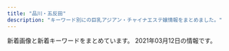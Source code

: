 ```yaml
---
title: "品川・五反田"
description: "キーワード別にの巨乳アジアン・チャイナエステ嬢情報をまとめました。"
---
```


新着画像と新着キーワードをまとめています。
2021年03月12日の情報です。

<DmmAffiliateIns />
<KeywordTable
  shops={
    [
    {
        "img_links": [
            "http://www.relax-fuyou.info/img/st161.jpg",
            "http://www.relax-fuyou.info/img/r9.jpg",
            "http://www.relax-fuyou.info/img/st41.jpg",
            "http://www.relax-fuyou.info/img/sta16.jpg",
            "http://www.relax-fuyou.info/img/st150.jpg",
            "http://www.relax-fuyou.info/img/sta17.jpg",
            "http://www.relax-fuyou.info/img/st160.jpg",
            "http://www.relax-fuyou.info/img/st8.jpg",
            "http://www.relax-fuyou.info/img/st42.jpg",
            "http://www.relax-fuyou.info/img/st7.jpg",
            "http://www.relax-fuyou.info/img/sta8.jpg",
            "http://www.relax-fuyou.info/img/st141.jpg",
            "http://www.relax-fuyou.info/img/st201.jpg",
            "http://www.relax-fuyou.info/img/st181.jpg",
            "http://www.relax-fuyou.info/img/sta20.jpg",
            "http://www.relax-fuyou.info/img/top.jpg",
            "http://www.relax-fuyou.info/img/st191.jpg",
            "http://www.relax-fuyou.info/img/sta18.jpg",
            "http://www.relax-fuyou.info/img/sta15.jpg",
            "http://www.relax-fuyou.info/img/st71.jpg",
            "http://www.relax-fuyou.info/img/st171.jpg",
            "http://www.relax-fuyou.info/img/sta19.jpg",
            "http://www.relax-fuyou.info/img/st11.jpg",
            "http://www.relax-fuyou.info/img/st10.jpg",
            "http://www.relax-fuyou.info/img/st110.jpg",
            "http://www.relax-fuyou.info/img/st17.jpg",
            "http://www.relax-fuyou.info/img/st1.jpg",
            "http://www.relax-fuyou.info/img/sta1.jpg",
            "http://www.relax-fuyou.info/img/st72.jpg",
            "http://www.relax-fuyou.info/img/st5.jpg",
            "http://www.relax-fuyou.info/img/sta5.jpg",
            "http://www.relax-fuyou.info/img/st140.jpg"
        ],
        "url": "http://www.relax-fuyou.info/",
        "keywords": {
            "87": 2,
            "C": 3,
            "E": 5,
            "86": 2,
            "G": 1,
            "88": 3,
            "90": 2,
            "84": 5,
            "D": 5
        },
        "name": "\u8299\u84c9\uff5e\u30d5\u30e8\u30a6\uff5e",
        "station": "JR\u4e94\u53cd\u7530\u99c5\u6771\u53e3"
    },
    {
        "name": "\u30e9\u30ad\u30e5\u30a2",
        "img_links": [
            "http://lacure.link/images/r5.jpg",
            "http://lacure.link/images/asali.jpg",
            "http://lacure.link/images/kol.jpg",
            "http://lacure.link/images/r6.jpg",
            "http://lacure.link/images/gb01.png",
            "http://lacure.link/images/left3.png",
            "http://lacure.link/images/s1.jpg",
            "http://lacure.link/images/g2.jpg",
            "http://lacure.link/images/top2.jpg",
            "http://lacure.link/images/g6.jpg",
            "http://lacure.link/images/r4.jpg",
            "http://lacure.link/images/kiki.jpg",
            "http://lacure.link/images/news.png",
            "http://lacure.link/images/sayuri.jpg",
            "http://lacure.link/images/face.png",
            "http://lacure.link/images/g0.jpg",
            "http://lacure.link/images/r1.jpg",
            "http://lacure.link/images/s_staff.png",
            "http://lacure.link/images/zi.png",
            "http://lacure.link/images/g5.jpg",
            "http://lacure.link/images/g3.jpg",
            "http://lacure.link/images/r2.jpg",
            "http://lacure.link/images/g1.jpg",
            "http://lacure.link/images/r3.jpg",
            "http://lacure.link/images/yuki.jpg"
        ],
        "keywords": {},
        "station": "\u6238\u8d8a\u9280\u5ea7\u99c5",
        "url": "http://lacure.link/"
    },
    {
        "station": "JR\u4e94\u53cd\u7530\u99c5\u897f\u53e3",
        "url": "http://gotanda.pepper.jp/",
        "img_links": [
            "http://gotanda.pepper.jp/20151109231038834554.jpg",
            "http://gotanda.pepper.jp/gotanda001.jpg",
            "http://gotanda.pepper.jp/1-01.png",
            "http://gotanda.pepper.jp/m048.png",
            "http://gotanda.pepper.jp/m049.png",
            "http://gotanda.pepper.jp/m173.jpg",
            "http://gotanda.pepper.jp/m02272.jpg"
        ],
        "name": "\u4e94\u53cd\u7530\u30e1\u30c7\u30a3\u30ab\u30eb\u30a8\u30f3",
        "keywords": {}
    },
    {
        "name": "\u6708\u306e\u548c",
        "img_links": [
            "https://tsukiwa.info/img/bar_profile.png",
            "https://tsukiwa.info/img/staff/sara241.jpg",
            "https://tsukiwa.info/img/bar_staff.png",
            "https://tsukiwa.info/img/staff/mimi20202.jpg",
            "https://tsukiwa.info/img/event/camp03.jpg",
            "https://tsukiwa.info/img/staff/IMG_3569.jpg",
            "https://tsukiwa.info/img/staff/rumi02.jpg",
            "https://tsukiwa.info/img/staff/ruru1.jpg",
            "https://tsukiwa.info/img/staff/mika05.jpg",
            "https://tsukiwa.info/img/staff/sara243.jpg",
            "https://tsukiwa.info/img/staff/mimi01.jpg",
            "https://tsukiwa.info/img/staff/koko3.jpg",
            "https://tsukiwa.info/img/staff/sara244.jpg",
            "https://tsukiwa.info/img/event/20210128.png",
            "https://tsukiwa.info/img/staff/5AD524C3-384E-48C5-9527-57A24BF6D687.jpeg",
            "https://tsukiwa.info/img/staff_top/20201219_1.jpg",
            "https://tsukiwa.info/img/staff/g12.jpg",
            "https://tsukiwa.info/img/QRcode.png",
            "https://www.a-side.com/ad/koko/include/banner/koko_200x40.png",
            "https://tsukiwa.info/img/akusesu-top0.jpg",
            "https://tsukiwa.info/img/staff/aya2101.jpg",
            "https://tsukiwa.info/img/staff/yuri001.jpg",
            "https://tsukiwa.info/img/news3.png",
            "https://tsukiwa.info/img/staff/mimi202012.jpg",
            "https://tsukiwa.info/img/top_map.jpg",
            "https://tsukiwa.info/img/staff/no_image.jpg",
            "https://tsukiwa.info/img/news1.png",
            "https://tsukiwa.info/img/pickupGirl.png",
            "https://tsukiwa.info/img/bar_gallery.png",
            "https://tsukiwa.info/img/staff/rumi04.jpg",
            "https://tsukiwa.info/img/staff/g121.jpg",
            "https://tsukiwa.info/img/staff_top/20201219_2.jpg",
            "https://tsukiwa.info/img/staff/sara242.jpg"
        ],
        "station": "JR\u4e94\u53cd\u7530\u99c5\u897f\u53e3",
        "keywords": {},
        "url": "https://tsukiwa.info/"
    },
    {
        "url": "http://p-fly.work/",
        "name": "\u7d2b\u306e\u8776",
        "keywords": {},
        "img_links": [
            "http://p-fly.work/images/mobile.jpg",
            "http://p-fly.work/images/ac1.jpg",
            "http://p-fly.work/staff/sara.jpg",
            "http://p-fly.work/images/sys2.jpg",
            "http://p-fly.work/images/staff_t.png",
            "http://p-fly.work/images/b2.jpg",
            "http://p-fly.work/images/sys3.jpg",
            "http://p-fly.work/images/news.jpg",
            "http://p-fly.work/images/tr.jpg",
            "http://p-fly.work/staff/koko.jpg",
            "http://p-fly.work/staff/yuki.jpg",
            "http://p-fly.work/images/12.jpg",
            "http://p-fly.work/images/10.jpg",
            "http://p-fly.work/images/7.jpg",
            "http://p-fly.work/images/int1.jpg",
            "http://p-fly.work/img/mai1.jpg",
            "http://p-fly.work/images/sys4.png",
            "http://p-fly.work/img/yuyu1.jpg",
            "http://p-fly.work/images/line.png",
            "http://p-fly.work/img/sara1.jpg",
            "http://p-fly.work/staff/yuyu.jpg",
            "http://p-fly.work/images/interior_t.png",
            "http://p-fly.work/images/b3.jpg",
            "http://p-fly.work/img/koko1.jpg",
            "http://p-fly.work/images/head.png",
            "http://p-fly.work/images/1.jpg",
            "http://p-fly.work/images/b1.jpg",
            "http://p-fly.work/staff/mai.jpg",
            "http://p-fly.work/images/sys1.jpg",
            "http://p-fly.work/images/int2.png"
        ],
        "station": "JR\u4e94\u53cd\u7530\u99c5\u897f\u53e3"
    },
    {
        "url": "http://www.kenkou-house.info/",
        "keywords": {
            "C": 8
        },
        "img_links": [
            "http://www.kenkou-house.info/img/m6.png",
            "http://www.kenkou-house.info/img/door.png",
            "http://www.kenkou-house.info/img/s21.jpg",
            "http://www.kenkou-house.info/img/s11.jpg",
            "http://www.kenkou-house.info/img/s4.jpg",
            "http://www.kenkou-house.info/img/bottmo-ritght.png",
            "http://www.kenkou-house.info/img/s1.jpg",
            "http://www.kenkou-house.info/img/m8.png",
            "http://www.kenkou-house.info/img/Himawari_200_40.png",
            "http://www.kenkou-house.info/img/m1.png",
            "http://www.kenkou-house.info/img/s15.jpg",
            "http://www.kenkou-house.info/img/s17.jpg",
            "http://www.kenkou-house.info/img/Himawari_88_31.png",
            "http://www.kenkou-house.info/img/s33.jpg",
            "http://www.kenkou-house.info/img/m5.png",
            "http://www.kenkou-house.info/img/s61.jpg",
            "http://www.kenkou-house.info/img/m2.png",
            "http://www.kenkou-house.info/img/s7.jpg",
            "http://www.kenkou-house.info/img/play.png",
            "http://www.kenkou-house.info/img/s14.jpg",
            "http://www.kenkou-house.info/img/Himawari_468_60.png",
            "http://www.kenkou-house.info/img/s16.jpg",
            "http://www.kenkou-house.info/img/s13.jpg",
            "http://www.kenkou-house.info/img/s20.jpg",
            "http://www.kenkou-house.info/img/bottmo-left.png",
            "http://www.kenkou-house.info/img/s.png",
            "http://www.kenkou-house.info/img/m3.png",
            "http://www.kenkou-house.info/img/m7.png",
            "http://www.kenkou-house.info/img/s22.jpg",
            "http://www.kenkou-house.info/img/s12.jpg",
            "http://www.kenkou-house.info/img/head.png",
            "http://www.kenkou-house.info/img/Himawari_160_45.png",
            "http://www.kenkou-house.info/img/body-.png",
            "http://www.kenkou-house.info/img/s91.jpg",
            "http://www.kenkou-house.info/img/m4.png"
        ],
        "name": "\u3072\u307e\u308f\u308a",
        "station": "JR\u4e94\u53cd\u7530\u99c5\u6771\u53e3"
    },
    {
        "url": "http://es-mirei.com/",
        "name": "\u7f8e\u4f36",
        "station": "JR\u4e94\u53cd\u7530\u99c5\u897f\u53e3",
        "keywords": {
            "85": 2,
            "87": 4,
            "86": 2,
            "E": 8,
            "88": 2
        },
        "img_links": [
            "http://es-mirei.com/staffPhoto/s20180613122502.jpg",
            "http://es-mirei.com/images/store/05.jpg",
            "http://es-mirei.com/staffPhoto/s20170911152129.jpg",
            "http://es-mirei.com/staffPhoto/s20170728165536.jpg",
            "http://es-mirei.com/images/noImg.jpg",
            "http://es-mirei.com/staffPhoto/b20170728165302.jpg",
            "http://es-mirei.com/images/store/01.jpg",
            "http://es-mirei.com/images/store/04.jpg",
            "http://es-mirei.com/staffPhoto/s20170911152114.jpg",
            "http://es-mirei.com/staffPhoto/b20170728165536.jpg",
            "http://es-mirei.com/images/s3Slider1Images/02.jpg",
            "http://es-mirei.com/staffPhoto/b20170911152114.jpg",
            "http://es-mirei.com/images/store/03.jpg",
            "http://es-mirei.com/staffPhoto/b20170911152129.jpg",
            "http://es-mirei.com/images/returnStaffBtn.png",
            "http://es-mirei.com/staffPhoto/s20170728165302.jpg",
            "http://es-mirei.com/images/s3Slider1Images/01.jpg",
            "http://es-mirei.com/staffPhoto/b20170728165256.jpg",
            "http://es-mirei.com/staffPhoto/s20170908125528.jpg",
            "http://es-mirei.com/images/s3Slider1Images/03.jpg",
            "http://es-mirei.com/staffPhoto/b20180209180323.jpg",
            "http://es-mirei.com/staffPhoto/s20170728165256.jpg",
            "http://es-mirei.com/staffPhoto/b20180613122502.jpg",
            "http://es-mirei.com/images/store/02.jpg",
            "http://es-mirei.com/staffPhoto/b20170908125528.jpg",
            "http://es-mirei.com/staffPhoto/s20180209180323.jpg",
            "http://es-mirei.com/images/store/06.jpg"
        ]
    },
    {
        "station": "JR\u4e94\u53cd\u7530\u99c5\u897f\u53e3",
        "name": "\u30ea\u30e9\u30af\u30bc\u30fc\u30b7\u30e7\u30f3\u862d",
        "img_links": [
            "http://www.relax-cs.com/ncss/nav/nav-003.jpg",
            "http://www.relax-cs.com/ncss/top02-left.jpg",
            "http://www.relax-cs.com/ncss/staff01.jpg",
            "http://www.relax-cs.com/ncss/tel.png",
            "http://www.relax-cs.com/ncss/staff02.jpg",
            "http://www.relax-cs.com/ncss/top01.jpg",
            "http://www.relax-cs.com/ncss/nav/nav-001.jpg",
            "http://www.relax-cs.com/ncss/top03.jpg",
            "http://www.relax-cs.com/ncss/nav/nav-002.jpg",
            "http://www.relax-cs.com/ncss/nav/nav-004.jpg",
            "http://www.relax-cs.com/ncss/nav/nav-005.jpg",
            "http://www.relax-cs.com/ncss/nav/nav-006.jpg"
        ],
        "keywords": {},
        "url": "http://www.relax-cs.com/"
    },
    {
        "img_links": [
            "http://hi-msg.com/tonpoh/images/p-4.jpg",
            "http://hi-msg.com/tonpoh/images/p-5.jpg",
            "http://hi-msg.com/tonpoh/images/p-8.jpg",
            "http://hi-msg.com/tonpoh/images/s6.png",
            "http://hi-msg.com/tonpoh/images/p-10.jpg",
            "http://hi-msg.com/tonpoh/images/fla.png",
            "http://hi-msg.com/tonpoh/images/line.png",
            "http://hi-msg.com/tonpoh/images/p-11.jpg",
            "http://hi-msg.com/tonpoh/images/p-6.jpg",
            "http://hi-msg.com/tonpoh/images/fla-3.png",
            "http://hi-msg.com/tonpoh/images/fla-1.png",
            "http://hi-msg.com/tonpoh/images/p-12.jpg",
            "http://hi-msg.com/tonpoh/images/p-9.jpg",
            "http://hi-msg.com/tonpoh/images/p-13.jpg",
            "http://hi-msg.com/tonpoh/images/s9.png",
            "http://hi-msg.com/tonpoh/images/p-1.jpg",
            "http://hi-msg.com/tonpoh/images/p-6-1.jpg",
            "http://hi-msg.com/tonpoh/images/tit-staff.png",
            "http://hi-msg.com/tonpoh/images/s5.png",
            "http://hi-msg.com/tonpoh/images/ll.png",
            "http://hi-msg.com/tonpoh/images/no.png",
            "http://hi-msg.com/tonpoh/images/p-11-1.jpg",
            "http://hi-msg.com/tonpoh/images/botton.png",
            "http://hi-msg.com/tonpoh/images/p-14-1.jpg",
            "http://hi-msg.com/tonpoh/images/tit-sys.png",
            "http://hi-msg.com/tonpoh/images/p-7.jpg",
            "http://hi-msg.com/tonpoh/images/p-2.jpg",
            "http://hi-msg.com/tonpoh/images/p-12-1.jpg",
            "http://hi-msg.com/tonpoh/images/p-0.jpg",
            "http://hi-msg.com/tonpoh/images/s8.png",
            "http://hi-msg.com/tonpoh/images/p-10-1.jpg",
            "http://hi-msg.com/tonpoh/images/p-9-1.jpg",
            "http://hi-msg.com/tonpoh/images/p-13-1.jpg",
            "http://hi-msg.com/tonpoh/images/p-14.jpg",
            "http://hi-msg.com/tonpoh/images/s1.png",
            "http://hi-msg.com/tonpoh/images/l.png",
            "http://hi-msg.com/tonpoh/images/s4.jpg",
            "http://hi-msg.com/tonpoh/images/p-8-1.jpg",
            "http://hi-msg.com/tonpoh/images/p-7-1.jpg"
        ],
        "url": "http://hi-msg.com/tonpoh/",
        "keywords": {},
        "name": "\u30c8\u30f3\u30dd\u30fc",
        "station": "JR\u4e94\u53cd\u7530\u99c5\u897f\u53e3"
    },
    {
        "img_links": [],
        "name": "\u7652\u3057\u30cf\u30a6\u30b9",
        "station": "JR\u4e94\u53cd\u7530\u99c5\u897f\u53e3",
        "keywords": {},
        "url": "https://i-house.aoaoeo.com/"
    },
    {
        "img_links": [
            "http://www.es-yuduki.com/css/staff01-b.jpg",
            "http://www.es-yuduki.com/css/staff01.jpg",
            "http://www.es-yuduki.com/css/progress03.jpg",
            "http://www.es-yuduki.com/css/coupon003.jpg",
            "http://www.es-yuduki.com/css/nav/change-001.jpg",
            "http://www.es-yuduki.com/css/staff03-b.jpg",
            "http://www.es-yuduki.com/css/nav/nav-007.jpg",
            "http://www.es-yuduki.com/css/progress02.jpg",
            "http://www.es-yuduki.com/css/nav/nav-006.jpg",
            "http://www.es-yuduki.com/css/progress08.jpg",
            "http://www.es-yuduki.com/css/staff02.jpg",
            "http://www.es-yuduki.com/css/progress04.jpg",
            "http://www.es-yuduki.com/css/nav/nav-002.jpg",
            "http://www.es-yuduki.com/css/nav/change-007.jpg",
            "http://www.es-yuduki.com/css/head.jpg",
            "http://www.es-yuduki.com/css/nav/nav-001.jpg",
            "http://www.es-yuduki.com/css/main-top05.png",
            "http://www.es-yuduki.com/css/staff03.jpg",
            "http://www.es-yuduki.com/css/nav/change-0003.jpg",
            "http://www.es-yuduki.com/css/nav/nav-005.jpg",
            "http://www.es-yuduki.com/css/kanban.jpg",
            "http://www.es-yuduki.com/css/nav/change-002.jpg",
            "http://www.es-yuduki.com/css/progress06.jpg",
            "http://www.es-yuduki.com/css/nav/nav-0003.jpg",
            "http://www.es-yuduki.com/css/nav/change-004.jpg",
            "http://www.es-yuduki.com/css/progress07.jpg",
            "http://www.es-yuduki.com/css/nav/change-005.jpg",
            "http://www.es-yuduki.com/css/nav/nav-004.jpg",
            "http://www.es-yuduki.com/css/staff00.jpg",
            "http://www.es-yuduki.com/css/nav/change-006.jpg",
            "http://www.es-yuduki.com/css/progress01.jpg",
            "http://www.es-yuduki.com/css/staff02-b.jpg",
            "http://www.es-yuduki.com/css/progress05.jpg"
        ],
        "name": "\u30de\u30c3\u30b5\u30fc\u30b8\u306e\u5915\u6708",
        "station": "JR\u4e94\u53cd\u7530\u99c5\u897f\u53e3",
        "url": "http://www.es-yuduki.com/",
        "keywords": {
            "C": 13
        }
    },
    {
        "station": "JR\u54c1\u5ddd\u99c5\u9ad8\u8f2a\u53e3",
        "url": "http://f-aroma.info/",
        "keywords": {},
        "img_links": [],
        "name": "\u30d5\u30ed\u30fc\u30e9"
    },
    {
        "keywords": {},
        "img_links": [
            "http://hanagoromo.work/yuyu.jpg",
            "http://hanagoromo.work/3.jpg",
            "http://hanagoromo.work/nana.jpg",
            "http://hanagoromo.work/mio.jpg",
            "http://hanagoromo.work/mens-esthe1.png",
            "http://hanagoromo.work/rina2.jpeg",
            "http://hanagoromo.work/1.jpg",
            "http://hanagoromo.work/tina2.jpg",
            "http://hanagoromo.work/6.jpg",
            "http://hanagoromo.work/hitomi2.jpg",
            "http://hanagoromo.work/ai3.jpg",
            "http://hanagoromo.work/yuki.jpg",
            "http://hanagoromo.work/yuna1.jpg",
            "http://hanagoromo.work/tina.jpg",
            "http://hanagoromo.work/int2.jpg",
            "http://hanagoromo.work/interior1.jpg",
            "http://hanagoromo.work/hitomi.jpg",
            "http://hanagoromo.work/yumi1.jpg",
            "http://hanagoromo.work/ai2.jpg",
            "http://hanagoromo.work/112.jpg",
            "http://hanagoromo.work/sys.jpg",
            "http://hanagoromo.work/2.jpg",
            "http://hanagoromo.work/nana1.jpg",
            "http://hanagoromo.work/yumi.jpg",
            "http://hanagoromo.work/mio2.jpg",
            "http://hanagoromo.work/b2.jpg",
            "http://hanagoromo.work/b1.jpg",
            "http://hanagoromo.work/head.jpg",
            "http://hanagoromo.work/rie1.jpg",
            "http://hanagoromo.work/mio1.jpg",
            "http://hanagoromo.work/rina1.jpeg",
            "http://hanagoromo.work/b3.jpg",
            "http://hanagoromo.work/interior_t.jpg",
            "http://hanagoromo.work/s1.png",
            "http://hanagoromo.work/eri.jpg",
            "http://hanagoromo.work/main_top.jpg",
            "http://hanagoromo.work/nana2.jpg",
            "http://hanagoromo.work/sayaka.jpg",
            "http://hanagoromo.work/ta.png",
            "http://hanagoromo.work/miyuki1.jpg",
            "http://hanagoromo.work/4.jpg",
            "http://hanagoromo.work/miyuki.jpg",
            "http://hanagoromo.work/staff_t.jpg",
            "http://hanagoromo.work/yuna2.jpg",
            "http://hanagoromo.work/hitomi1.jpg"
        ],
        "station": "JR\u4e94\u53cd\u7530\u99c5",
        "name": "\u82b1\u8863",
        "url": "http://hanagoromo.work/"
    },
    {
        "keywords": {
            "C": 15
        },
        "img_links": [
            "http://www.kouroku-este.com/img/menu/info_r.jpg",
            "http://www.kouroku-este.com/img/system/service01.jpg",
            "http://www.kouroku-este.com/img/staff/bbb/bbb1.jpg",
            "http://www.kouroku-este.com/img/staff/fff/s-fff1.jpg",
            "http://www.kouroku-este.com/img/staff/aaa/aaa2.jpg",
            "http://www.kouroku-este.com/img/top/listmark1.png",
            "http://www.kouroku-este.com/img/staff/aaa/aaa1.jpg",
            "http://www.kouroku-este.com/img/staff/fff/s-fff2.jpg",
            "http://www.kouroku-este.com/img/staff/eee/s-eee1.jpg",
            "http://www.kouroku-este.com/img/staff/ccc/ccc1.jpg",
            "http://www.kouroku-este.com/img/staff/ccc/ccc2.jpg",
            "http://www.kouroku-este.com/img/system/service02.jpg",
            "http://www.kouroku-este.com/img/staff/eee/s-eee2.jpg",
            "http://www.kouroku-este.com/img/staff/ggg/ggg1.jpg"
        ],
        "url": "http://www.kouroku-este.com/",
        "name": "\u5eb7\u7984",
        "station": "JR\u54c1\u5ddd\u99c5\u9ad8\u8f2a\u53e3"
    }
]
}
/>
<DmmAffiliateScript />
